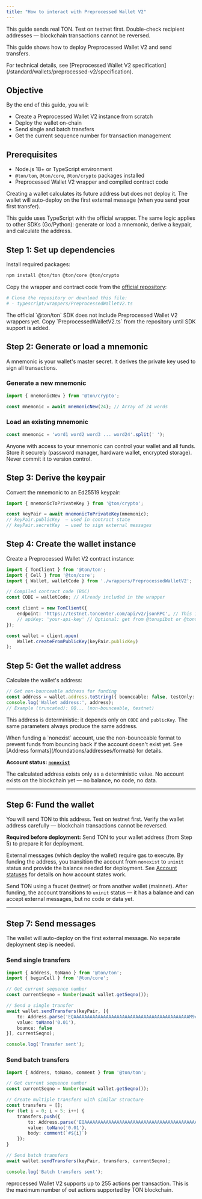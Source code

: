 ```yaml
---
title: "How to interact with Preprocessed Wallet V2"
---
```



<Aside
  type="danger"
  title="Funds at risk"
>
  This guide sends real TON. Test on testnet first. Double-check recipient addresses — blockchain transactions cannot be reversed.
</Aside>

This guide shows how to deploy Preprocessed Wallet V2 and send transfers.

<Aside type="tip">
  For technical details, see [Preprocessed Wallet V2 specification](/standard/wallets/preprocessed-v2/specification).
</Aside>

## Objective

By the end of this guide, you will:

- Create a Preprocessed Wallet V2 instance from scratch
- Deploy the wallet on-chain
- Send single and batch transfers
- Get the current sequence number for transaction management

## Prerequisites

- Node.js 18+ or TypeScript environment
- `@ton/ton`, `@ton/core`, `@ton/crypto` packages installed
- Preprocessed Wallet V2 wrapper and compiled contract code

<Aside
  type="note"
  title="No deployment yet"
>
  Creating a wallet calculates its future address but does not deploy it. The wallet will auto-deploy on the first external message (when you send your first transfer).
</Aside>

This guide uses TypeScript with the official wrapper. The same logic applies to other SDKs (Go/Python): generate or load a mnemonic, derive a keypair, and calculate the address.

## Step 1: Set up dependencies

Install required packages:

```bash
npm install @ton/ton @ton/core @ton/crypto
```

Copy the wrapper and contract code from the [official repository](https://github.com/pyAndr3w/ton-preprocessed-wallet-v2):

```bash
# Clone the repository or download this file:
# - typescript/wrappers/PreprocessedWalletV2.ts
```

<Aside
  type="note"
  title="Why copy wrappers?"
>
  The official `@ton/ton` SDK does not include Preprocessed Wallet V2 wrappers yet. Copy `PreprocessedWalletV2.ts` from the repository until SDK support is added.
</Aside>

## Step 2: Generate or load a mnemonic

A mnemonic is your wallet's master secret. It derives the private key used to sign all transactions.

### Generate a new mnemonic

```typescript
import { mnemonicNew } from '@ton/crypto';

const mnemonic = await mnemonicNew(24); // Array of 24 words
```

### Load an existing mnemonic

```typescript
const mnemonic = 'word1 word2 word3 ... word24'.split(' ');
```

<Aside
  type="danger"
  title="Protect your mnemonic"
>
  Anyone with access to your mnemonic can control your wallet and all funds. Store it securely (password manager, hardware wallet, encrypted storage). Never commit it to version control.
</Aside>

## Step 3: Derive the keypair

Convert the mnemonic to an Ed25519 keypair:

```typescript
import { mnemonicToPrivateKey } from '@ton/crypto';

const keyPair = await mnemonicToPrivateKey(mnemonic);
// keyPair.publicKey  — used in contract state
// keyPair.secretKey  — used to sign external messages
```

## Step 4: Create the wallet instance

Create a Preprocessed Wallet V2 contract instance:

```typescript
import { TonClient } from '@ton/ton';
import { Cell } from '@ton/core';
import { Wallet, walletCode } from './wrappers/PreprocessedWalletV2';

// Compiled contract code (BOC)
const CODE = walletCode; // Already included in the wrapper

const client = new TonClient({ 
    endpoint: 'https://testnet.toncenter.com/api/v2/jsonRPC', // This is TESTNET endpoint
    // apiKey: 'your-api-key' // Optional: get from @tonapibot or @tontestnetapibot
});

const wallet = client.open(
    Wallet.createFromPublicKey(keyPair.publicKey)
);
```

## Step 5: Get the wallet address

Calculate the wallet's address:

```typescript
// Get non-bounceable address for funding
const address = wallet.address.toString({ bounceable: false, testOnly: true });
console.log('Wallet address:', address);
// Example (truncated): 0Q... (non-bounceable, testnet)
```

This address is deterministic: it depends only on `CODE` and `publicKey`. The same parameters always produce the same address.

<Aside
  type="tip"
  title="Why non-bounceable?"
>
  When funding a `nonexist` account, use the non-bounceable format to prevent funds from bouncing back if the account doesn't exist yet. See [Address formats](/foundations/addresses/formats) for details.
</Aside>

**Account status: [`nonexist`](/foundations/statuses#status-variety)**

The calculated address exists only as a deterministic value. No account exists on the blockchain yet — no balance, no code, no data.

---

## Step 6: Fund the wallet

<Aside
  type="danger"
  title="Funds at risk"
>
  You will send TON to this address. Test on testnet first. Verify the wallet address carefully — blockchain transactions cannot be reversed.
</Aside>

**Required before deployment:** Send TON to your wallet address (from Step 5) to prepare it for deployment.

External messages (which deploy the wallet) require gas to execute. By funding the address, you transition the account from `nonexist` to `uninit` status and provide the balance needed for deployment. See [Account statuses](/foundations/statuses) for details on how account states work.

Send TON using a faucet (testnet) or from another wallet (mainnet). After funding, the account transitions to `uninit` status — it has a balance and can accept external messages, but no code or data yet.

---

## Step 7: Send messages

<Aside
  type="note"
  title="Automatic deployment"
>
  The wallet will auto-deploy on the first external message. No separate deployment step is needed.
</Aside>

### Send single transfers

```typescript
import { Address, toNano } from '@ton/ton';
import { beginCell } from '@ton/core';

// Get current sequence number
const currentSeqno = Number(await wallet.getSeqno());

// Send a single transfer
await wallet.sendTransfers(keyPair, [{
    to: Address.parse('EQAAAAAAAAAAAAAAAAAAAAAAAAAAAAAAAAAAAAAAAAAAAM9c'), // Zero address for testing
    value: toNano('0.01'),
    bounce: false
}], currentSeqno);

console.log('Transfer sent');
```

### Send batch transfers

```typescript
import { Address, toNano, comment } from '@ton/ton';

// Get current sequence number
const currentSeqno = Number(await wallet.getSeqno());

// Create multiple transfers with similar structure
const transfers = [];
for (let i = 0; i < 5; i++) {
    transfers.push({
        to: Address.parse('EQAAAAAAAAAAAAAAAAAAAAAAAAAAAAAAAAAAAAAAAAAAAM9c'),
        value: toNano('0.01'),
        body: comment(`#${i}`)
    });
}

// Send batch transfers
await wallet.sendTransfers(keyPair, transfers, currentSeqno);

console.log('Batch transfers sent');
```

<Aside
  type="note"
  title="Maximum actions"
>
  reprocessed Wallet V2 supports up to 255 actions per transaction. This is the maximum number of out actions supported by TON blockchain.
</Aside>
